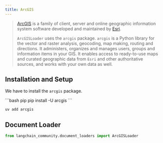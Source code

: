 ```yaml
---
title: ArcGIS
---
```


>[ArcGIS](https://www.esri.com/en-us/arcgis/about-arcgis/overview) is a family of client,
> server and online geographic information system software developed and maintained by [Esri](https://www.esri.com/).
>
>`ArcGISLoader` uses the `arcgis` package.
> `arcgis` is a Python library for the vector and raster analysis, geocoding, map making,
> routing and directions. It administers, organizes and manages users,
> groups and information items in your GIS.
>It enables access to ready-to-use maps and curated geographic data from `Esri`
> and other authoritative sources, and works with your own data as well.

## Installation and Setup

We have to install the `arcgis` package.

<CodeGroup>
```bash pip
pip install -U arcgis
```

```bash uv
uv add arcgis
```
</CodeGroup>

## Document Loader

```python
from langchain_community.document_loaders import ArcGISLoader
```
